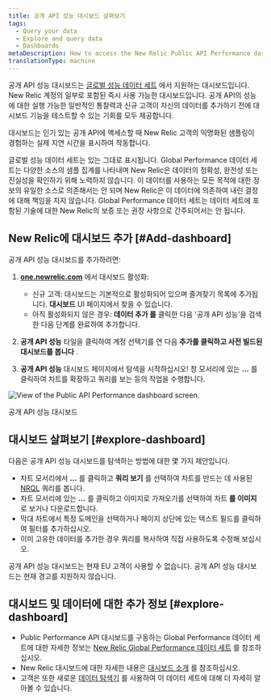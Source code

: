 ```yaml
---
title: 공개 API 성능 대시보드 살펴보기
tags:
  - Query your data
  - Explore and query data
  - Dashboards
metaDescription: How to access the New Relic Public API Performance dashboard.
translationType: machine
---
```



공개 API 성능 대시보드는 [글로벌 성능 데이터 세트](/docs/query-your-data/new-relic-one-dashboards/global-performance-dataset/new-relic-global-performance-data-sets) 에서 지원하는 대시보드입니다. New Relic 계정의 일부로 포함된 즉시 사용 가능한 대시보드입니다. 공개 API의 성능에 대한 실행 가능한 일반적인 통찰력과 신규 고객이 자신의 데이터를 추가하기 전에 대시보드 기능을 테스트할 수 있는 기회를 모두 제공합니다.

대시보드는 인기 있는 공개 API에 액세스할 때 New Relic 고객의 익명화된 샘플링이 경험하는 실제 지연 시간을 표시하여 작동합니다.

<Callout variant="important">
  글로벌 성능 데이터 세트는 있는 그대로 표시됩니다. Global Performance 데이터 세트는 다양한 소스의 샘플 집계를 나타내며 New Relic은 데이터의 정확성, 완전성 또는 진실성을 확인하기 위해 노력하지 않습니다. 이 데이터를 사용하는 모든 목적에 대한 정보의 유일한 소스로 의존해서는 안 되며 New Relic은 이 데이터에 의존하여 내린 결정에 대해 책임을 지지 않습니다. Global Performance 데이터 세트는 데이터 세트에 포함된 기술에 대한 New Relic의 보증 또는 권장 사항으로 간주되어서는 안 됩니다.
</Callout>

## New Relic에 대시보드 추가 [#Add-dashboard]

공개 API 성능 대시보드를 추가하려면:

1. **[one.newrelic.com](https://one.newrelic.com)** 에서 대시보드 활성화:

   * 신규 고객: 대시보드는 기본적으로 활성화되어 있으며 즐겨찾기 목록에 추가됩니다. **대시보드** UI 페이지에서 찾을 수 있습니다.
   * 아직 활성화되지 않은 경우: **데이터 추가 를** 클릭한 다음 '공개 API 성능'을 검색한 다음 단계를 완료하여 추가합니다.

2. **공개 API 성능** 타일을 클릭하여 계정 선택기를 연 다음 **추가를 클릭하고 사전 빌드된 대시보드를 봅니다** .

3. **공개 API 성능** 대시보드 페이지에서 탐색을 시작하십시오! 창 모서리에 있는 **...** 를 클릭하여 차트를 확장하고 쿼리를 보는 등의 작업을 수행합니다.

<img
  title="Public API Performance dashboard"
  alt="View of the Public API Performance dashboard screen.  "
  src={publicApiPerformanceDashForGpd}
/>

<figcaption>
  공개 API 성능 대시보드
</figcaption>

## 대시보드 살펴보기 [#explore-dashboard]

다음은 공개 API 성능 대시보드를 탐색하는 방법에 대한 몇 가지 제안입니다.

* 차트 모서리에서 **...** 를 클릭하고 **쿼리 보기** 를 선택하여 차트를 만드는 데 사용된 [NRQL](/docs/query-data/nrql-new-relic-query-language/getting-started/introduction-nrql) 쿼리를 봅니다.
* 차트 모서리에 있는 **...** 를 클릭하고 이미지로 가져오기를 선택하여 차트 **를 이미지** 로 보거나 다운로드합니다.
* 막대 차트에서 특정 도메인을 선택하거나 페이지 상단에 있는 텍스트 필드를 클릭하여 필터를 추가하십시오.
* 이미 고유한 데이터를 추가한 경우 쿼리를 복사하여 직접 사용하도록 수정해 보십시오.

<Callout variant="important">
  공개 API 성능 대시보드는 현재 EU 고객이 사용할 수 없습니다.
</Callout>

<Callout variant="important">
  공개 API 성능 대시보드는 현재 경고를 지원하지 않습니다.
</Callout>

## 대시보드 및 데이터에 대한 추가 정보 [#explore-dashboard]

* Public Performance API 대시보드를 구동하는 Global Performance 데이터 세트에 대한 자세한 정보는 [New Relic Global Performance 데이터 세트](/docs/query-your-data/new-relic-one-dashboards/global-performance-dataset/new-relic-global-performance-data-sets) 를 참조하십시오.
* New Relic 대시보드에 대한 자세한 내용은 [대시보드 소개](/docs/dashboards/new-relic-one-dashboards/get-started/introduction-new-relic-one-dashboards) 를 참조하십시오.
* 고객은 또한 새로운 [데이터 탐색기](/docs/query-your-data/explore-query-data/data-explorer/introduction-data-explorer) 를 사용하여 이 데이터 세트에 대해 더 자세히 알아볼 수 있습니다.